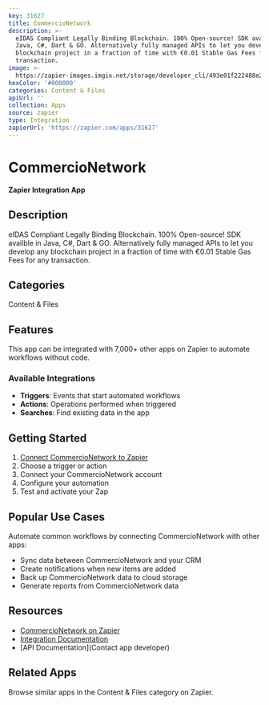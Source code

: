 ```yaml
---
key: 31627
title: CommercioNetwork
description: >-
  eIDAS Compliant Legally Binding Blockchain. 100% Open-source! SDK availble in
  Java, C#, Dart & GO. Alternatively fully managed APIs to let you develop any
  blockchain project in a fraction of time with €0.01 Stable Gas Fees for any
  transaction.
image: >-
  https://zapier-images.imgix.net/storage/developer_cli/493e01f222488e264b520ce21e7e32b3.png?auto=format%2Ccompress&ixlib=python-3.0.0&q=50
hexColor: '#000000'
categories: Content & Files
apiUrl: ''
collection: Apps
source: zapier
type: Integration
zapierUrl: 'https://zapier.com/apps/31627'
---
```

# CommercioNetwork

**Zapier Integration App**

## Description

eIDAS Compliant Legally Binding Blockchain. 100% Open-source! SDK availble in Java, C#, Dart & GO. Alternatively fully managed APIs to let you develop any blockchain project in a fraction of time with €0.01 Stable Gas Fees for any transaction.

## Categories

Content & Files

## Features

This app can be integrated with 7,000+ other apps on Zapier to automate workflows without code.

### Available Integrations

- **Triggers**: Events that start automated workflows
- **Actions**: Operations performed when triggered
- **Searches**: Find existing data in the app

## Getting Started

1. [Connect CommercioNetwork to Zapier](https://zapier.com/apps/31627)
2. Choose a trigger or action
3. Connect your CommercioNetwork account
4. Configure your automation
5. Test and activate your Zap

## Popular Use Cases

Automate common workflows by connecting CommercioNetwork with other apps:

- Sync data between CommercioNetwork and your CRM
- Create notifications when new items are added
- Back up CommercioNetwork data to cloud storage
- Generate reports from CommercioNetwork data

## Resources

- [CommercioNetwork on Zapier](https://zapier.com/apps/31627)
- [Integration Documentation](https://zapier.com/apps/31627/integrations)
- [API Documentation](Contact app developer)

## Related Apps

Browse similar apps in the Content & Files category on Zapier.
